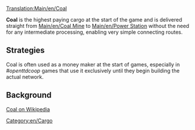 [[Translation:Main/en/Coal]]{{en/-}}
{{en/Cargo|
name=Coal|
image=Coal.png|
produced=[[Main/en/Coal Mine]]|
accepted=[[Main/en/Power Station]]
}}

'''Coal''' is the highest paying cargo at the start of the game and is delivered straight from [[Main/en/Coal Mine]] to [[Main/en/Power Station]] without the need for any intermediate processing, enabling very simple connecting routes.



==Strategies==
Coal is often used as a money maker at the start of games, especially in ''#openttdcoop'' games that use it exclusively until they begin building the actual network.

==Background==
[http://www.wikipedia.org/wiki/Coal Coal on Wikipedia]

[[Category:en/Cargo]]